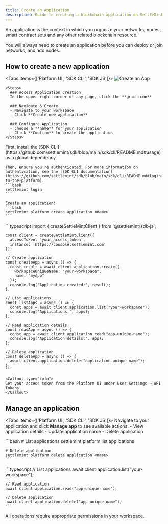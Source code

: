 ```yaml
---
title: Create an Application
description: Guide to creating a blockchain application on SettleMint
---
```




An application is the context in which you organize your networks, nodes, smart contract sets and any other related blockchain resource.

<Callout type="info">
You will always need to create an application before you can deploy or join networks, and add nodes.
</Callout>

## How to create a new application

<Tabs items={['Platform UI', 'SDK CLI', 'SDK JS']}>
  <Tab value="Platform UI">
    ![Create an App](../../img/about-settlemint/create-app.png)

    <Steps>
      ### Access Application Creation
      In the upper right corner of any page, click the **grid icon**

      ### Navigate & Create
      - Navigate to your workspace
      - Click **Create new application**

      ### Configure Application
      - Choose a **name** for your application
      - Click **Confirm** to create the application
    </Steps>
  </Tab>

  <Tab value="SDK CLI">
    First, install the [SDK CLI](https://github.com/settlemint/sdk/blob/main/sdk/cli/README.md#usage) as a global dependency.

    Then, ensure you're authenticated. For more information on authentication, see the [SDK CLI documentation](https://github.com/settlemint/sdk/blob/main/sdk/cli/README.md#login-to-the-platform).
    ```bash
    settlemint login
    ```

    Create an application:
    ```bash
    settlemint platform create application <name>
    ```
  </Tab>

  <Tab value="SDK JS">
    ```typescript
    import { createSettleMintClient } from '@settlemint/sdk-js';

    const client = createSettleMintClient({
      accessToken: 'your_access_token',
      instance: 'https://console.settlemint.com'
    });

    // Create application
    const createApp = async () => {
      const result = await client.application.create({
        workspaceUniqueName: "your-workspace",
        name: "myApp"
      });
      console.log('Application created:', result);
    };

    // List applications
    const listApps = async () => {
      const apps = await client.application.list("your-workspace");
      console.log('Applications:', apps);
    };

    // Read application details
    const readApp = async () => {
      const app = await client.application.read("app-unique-name");
      console.log('Application details:', app);
    };

    // Delete application
    const deleteApp = async () => {
      await client.application.delete("application-unique-name");
    };
    ```

    <Callout type="info">
    Get your access token from the Platform UI under User Settings → API Tokens.
    </Callout>
  </Tab>
</Tabs>

## Manage an application

<Tabs items={['Platform UI', 'SDK CLI', 'SDK JS']}>
  <Tab value="Platform UI">
    Navigate to your application and click **Manage app** to see available actions:
    - View application details
    - Update application name
    - Delete application
  </Tab>

  <Tab value="SDK CLI">
    ```bash
    # List applications
    settlemint platform list applications

    # Delete application
    settlemint platform delete application <name>
    ```
  </Tab>

  <Tab value="SDK JS">
    ```typescript
    // List applications
    await client.application.list("your-workspace");

    // Read application
    await client.application.read("app-unique-name");

    // Delete application
    await client.application.delete("app-unique-name");
    ```
  </Tab>
</Tabs>

<Callout type="info">
All operations require appropriate permissions in your workspace.
</Callout> 